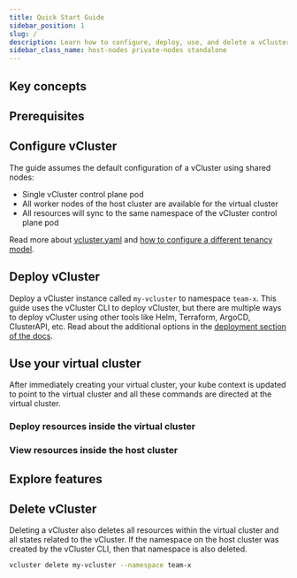 ```yaml
---
title: Quick Start Guide
sidebar_position: 1
slug: /
description: Learn how to configure, deploy, use, and delete a vCluster instance.
sidebar_class_name: host-nodes private-nodes standalone
---
```





## Key concepts

<KeyConcepts />

## Prerequisites

<PreRequisites />

## Configure vCluster

The guide assumes the default configuration of a vCluster using shared nodes:

* Single vCluster control plane pod
* All worker nodes of the host cluster are available for the virtual cluster
* All resources will sync to the same namespace of the vCluster control plane pod

Read more about [vcluster.yaml](./configure/what-is-vcluster-yaml) and [how to configure a different tenancy model](./configure/tenancy-model).

## Deploy vCluster

Deploy a vCluster instance called `my-vcluster` to namespace `team-x`. This guide uses the vCluster CLI to deploy vCluster, but there are multiple ways to deploy vCluster using other tools like Helm, Terraform, ArgoCD, ClusterAPI, etc. Read about the additional options in the [deployment section of the docs](./deploy/control-plane/container/basics). 

<DeployVclusterWithCLI />

## Use your virtual cluster

After immediately creating your virtual cluster, your kube context is updated to point to the virtual cluster and all these commands are directed at the virtual cluster. 

### Deploy resources inside the virtual cluster

<DeployResources />

### View resources inside the host cluster

<ViewHostResources />

## Explore features

<ExploreFeatures />

## Delete vCluster

Deleting a vCluster also deletes all resources within the virtual cluster and all states related to the vCluster. If the namespace on the host cluster was created by the vCluster CLI, then that namespace is also deleted. 

```bash
vcluster delete my-vcluster --namespace team-x
```